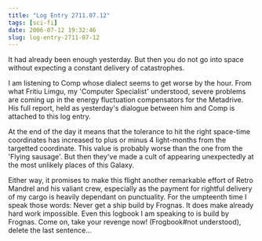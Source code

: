 ```yaml
---
title: "Log Entry 2711.07.12"
tags: [sci-fi]
date: 2006-07-12 19:32:46
slug: log-entry-2711-07-12
---
```


It had already been enough yesterday. But then you do not go into space without expecting a constant delivery of catastrophes. 

I am listening to Comp whose dialect seems to get worse by the hour. From what Fritiu Limgu, my &#39;Computer Specialist&#39; understood, severe problems are coming up in the energy fluctuation compensators for the Metadrive. His full report, held as yesterday&#39;s dialogue between him and Comp is attached to this log entry. 

At the end of the day it means that the tolerance to hit the right space-time coordinates has increased to plus or minus 4 light-months from the targetted coordinate. This value is probably worse than the one from the &#39;Flying sausage&#39;. But then they&#39;ve made a cult of appearing unexpectedly at the most unlikely places of this Galaxy. 

Either way, it promises to make this flight another remarkable effort of Retro Mandrel and his valiant crew, especially as the payment for rightful delivery of my cargo is heavily dependant on punctuality. For the umpteenth time I speak those words: Never get a ship build by Frognas. It does make already hard work impossible. Even this logbook I am speaking to is build by Frognas. Come on, take your revenge now! (Frogbook#not understood), delete the last sentence...
